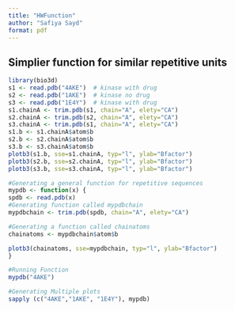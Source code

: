 ```yaml
---
title: "HWFunction"
author: "Safiya Sayd"
format: pdf
---
```


## Simplier function for similar repetitive units 
```r
library(bio3d) 
s1 <- read.pdb("4AKE")  # kinase with drug 
s2 <- read.pdb("1AKE")  # kinase no drug 
s3 <- read.pdb("1E4Y")  # kinase with drug 
s1.chainA <- trim.pdb(s1, chain="A", elety="CA") 
s2.chainA <- trim.pdb(s2, chain="A", elety="CA") 
s3.chainA <- trim.pdb(s1, chain="A", elety="CA") 
s1.b <- s1.chainA$atom$b 
s2.b <- s2.chainA$atom$b 
s3.b <- s3.chainA$atom$b 
plotb3(s1.b, sse=s1.chainA, typ="l", ylab="Bfactor")
plotb3(s2.b, sse=s2.chainA, typ="l", ylab="Bfactor")
plotb3(s3.b, sse=s3.chainA, typ="l", ylab="Bfactor") 
```





```r
#Generating a general function for repetitive sequences 
mypdb <- function(x) {
spdb <- read.pdb(x)
#Generating function called mypdbchain 
mypdbchain <- trim.pdb(spdb, chain="A", elety="CA") 

#Generating a function called chainatoms
chainatoms <- mypdbchain$atom$b

plotb3(chainatoms, sse=mypdbchain, typ="l", ylab="Bfactor")
}
```

```r
#Running Function
mypdb("4AKE")
```

```r
#Generating Multiple plots  
sapply (c("4AKE","1AKE", "1E4Y"), mypdb)
```


